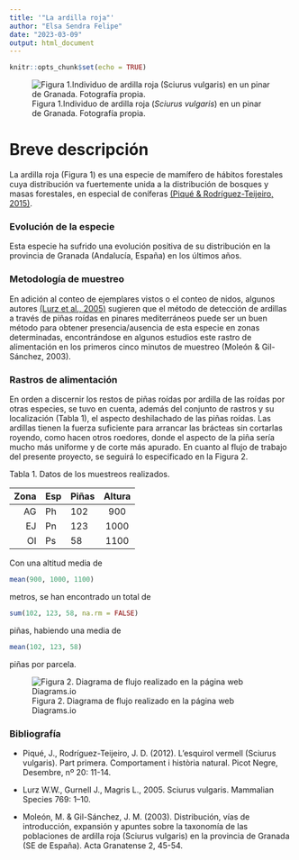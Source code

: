 ```yaml
---
title: '"La ardilla roja"'
author: "Elsa Sendra Felipe"
date: "2023-03-09"
output: html_document
---
```


```r
knitr::opts_chunk$set(echo = TRUE)
```

![Figura 1.Individuo de ardilla roja (*Sciurus vulgaris*) en un pinar de Granada. Fotografía propia.](C:\\Users\\Elsa Sendra Felipe\\Desktop\\GRANADA-MASTER\\1ER SEMESTRE\\ECOINFORMÁTICA\\GIT Respositorio RStudio\\ecoinf_elsasendra2\\4.jpg)

# Breve descripción

La ardilla roja (Figura 1) es una especie de mamífero de hábitos forestales cuya distribución va fuertemente unida a la distribución de bosques y masas forestales, en especial de coníferas [(Piqué & Rodríguez-Teijeiro, 2015)](https://parcsnaturals.gencat.cat/web/.content/home/cadi_moixero/coneixeu_nos/centre_de_documentacio/fons_documental/publicacions_del_parc/revistes_i_butlletins/el_picot_negre_20/picot20gf.pdf). 

### Evolución de la especie

Esta especie ha sufrido una evolución positiva de su distribución en la provincia de Granada (Andalucía, España) en los últimos años.

### Metodología de muestreo

En adición al conteo de ejemplares vistos o el conteo de nidos, algunos autores [(Lurz et al., 2005)](https://watermark.silverchair.com/769-1.pdf?token=AQECAHi208BE49Ooan9kkhW_Ercy7Dm3ZL_9Cf3qfKAc485ysgAAAswwggLIBgkqhkiG9w0BBwagggK5MIICtQIBADCCAq4GCSqGSIb3DQEHATAeBglghkgBZQMEAS4wEQQMsJgcwDHaSLjJ5kQrAgEQgIICf9EzissiqDSBFkqWlUEx5pPsPCYf-xz2UJzuSx1Po71iTr4jvE-2nrgRdYHdGdtWvdFQ8bbNBXjYE97Zpbnj-rGR67LiXnZ6oZb2skwmh0jhZflPbngF3l_3siJrpG4ELJ5AXxF6IRQJWaTX4pTuubF_7nsZ9jWI80owXevFjs7Dk7AlLXchl8QuubDgHlP7VMpfYdqvizjlz67gPhGD1l8GhOjFA0rNcA4JMf25Rdu237Cp9fESyi0OrVD817HHoPWi0cSaFBS3L55cT9BEi2su_kcdlVzO4AZejTS8zDxIK4MLScfD2x7W49g6jwW8Qzfl-PGTsHoQ98a2K7qUipf2T22ZYNynMxho28XcjD5BJtt4UB2xkO83QPDxKQcxVk5jOguq3xhq0HwAV6EIB_UMZzJ6oGKsVcAEQGM-zjGgC1atfDHVqMk8UvyeY4C5zGIEK9twJ3mEyOxP6E_PlwWo9DPqGWEtwJCM16GKbskEWt3qD6ZNV2jSSkfX79g8C2a_ZbqefynFHhFQcI0yPBEdGJGwRLEFPnASq-3bJFLSc56F93oFaFZE8KsGo8QRQGa_1At5tP4XnxYL90tnYtikbssQ_2LhHReeXobel0tWSfc_ITuxuRsZHjl-CLvKox4R_HNxsL75N1mg9-6jWJbazWGTPkkGiVDWMd6MseMdN9rNfExq_1z7K_DD9dd-eH8BU_WJKmlZfmBvtIATNjvvrBCUHn6foEIU7zJWS_IZGngaiJQm_Tsa_7wOBzJhnBY3v91ChZr7DJMah6s9tX3Cv0--OTbie5zqgAhgoQZGowM8w3H2FqALVpGDzzZPPBYHqjAzWpvFLu_8OXo7pw) sugieren que el método de detección de ardillas a través de piñas roídas en pinares mediterráneos puede ser un buen método para obtener presencia/ausencia de esta especie en zonas determinadas, encontrándose en algunos estudios este rastro de alimentación en los primeros cinco minutos de muestreo (Moleón & Gil-Sánchez, 2003). 

### Rastros de alimentación

En orden a discernir los restos de piñas roídas por ardilla de las roídas por otras especies, se tuvo en cuenta, además del conjunto de rastros y su localización (Tabla 1), el aspecto deshilachado de las piñas roídas. Las ardillas tienen la fuerza suficiente para arrancar las brácteas sin cortarlas royendo, como hacen otros roedores, donde el aspecto de la piña sería mucho más uniforme y de corte más apurado. En cuanto al flujo de trabajo del presente proyecto, se seguirá lo especificado en la Figura 2.

Tabla 1. Datos de los muestreos realizados.

| Zona  | Esp  | Piñas | Altura |
|------:|:-----|-------|:------:|
|   AG  |  Ph  |   102 |  900   |
|   EJ  |  Pn  |   123 |  1000  |
|   OI  |  Ps  |    58 |  1100  |


Con una altitud media de 
```r
mean(900, 1000, 1100)
```

metros, se han encontrado un total de 

```r
sum(102, 123, 58, na.rm = FALSE)
```
piñas, habiendo una media de 

```r
mean(102, 123, 58)
```
piñas por parcela.


![Figura 2. Diagrama de flujo realizado en la página web Diagrams.io](C:\Users\Elsa Sendra Felipe\Desktop\GRANADA-MASTER\1ER SEMESTRE\ECOINFORMÁTICA\GIT Respositorio RStudio\ecoinf_elsasendra2\Diagrama_flujo_ESF_ARDILLAS.jpg)

### Bibliografía

-
Piqué, J., Rodríguez-Teijeiro, J. D. (2012). L’esquirol vermell (Sciurus vulgaris). Part primera. Comportament i història natural. Picot Negre, Desembre, nº 20: 11-14.

-
Lurz W.W., Gurnell J., Magris L., 2005. Sciurus vulgaris. Mammalian Species 769: 1–10.

-
Moleón, M. & Gil-Sánchez, J. M. (2003). Distribución, vías de introducción, expansión y apuntes sobre la taxonomía de las poblaciones de ardilla roja (Sciurus vulgaris) en la provincia de Granada (SE de España). Acta Granatense 2, 45-54.








